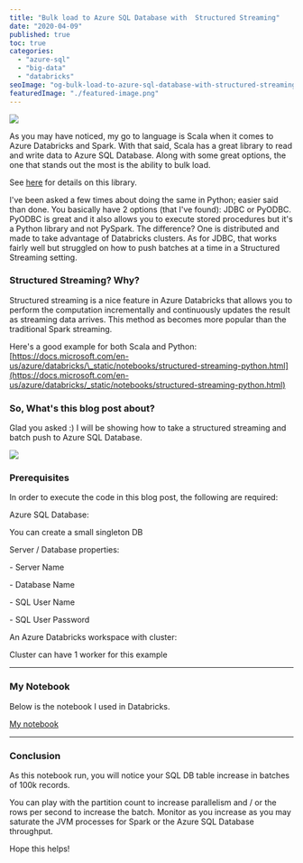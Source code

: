 ```yaml
---
title: "Bulk load to Azure SQL Database with  Structured Streaming"
date: "2020-04-09"
published: true
toc: true
categories: 
  - "azure-sql"
  - "big-data"
  - "databricks"
seoImage: "og-bulk-load-to-azure-sql-database-with-structured-streaming.png"
featuredImage: "./featured-image.png"
---
```


![](images/architecture1.png)

As you may have noticed, my go to language is Scala when it comes to Azure Databricks and Spark. With that said, Scala has a great library to read and write data to Azure SQL Database. Along with some great options, the one that stands out the most is the ability to bulk load.

See [here](https://docs.microsoft.com/en-us/azure/sql-database/sql-database-spark-connector) for details on this library.

I've been asked a few times about doing the same in Python; easier said than done. You basically have 2 options (that I've found): JDBC or PyODBC. PyODBC is great and it also allows you to execute stored procedures but it's a Python library and not PySpark. The difference? One is distributed and made to take advantage of Databricks clusters. As for JDBC, that works fairly well but struggled on how to push batches at a time in a Structured Streaming setting.

### Structured Streaming? Why?

Structured streaming is a nice feature in Azure Databricks that allows you to perform the computation incrementally and continuously updates the result as streaming data arrives. This method as becomes more popular than the traditional Spark streaming.

Here's a good example for both Scala and Python: [https://docs.microsoft.com/en-us/azure/databricks/\_static/notebooks/structured-streaming-python.html](https://docs.microsoft.com/en-us/azure/databricks/_static/notebooks/structured-streaming-python.html)

### So, What's this blog post about?

Glad you asked :) I will be showing how to take a structured streaming and batch push to Azure SQL Database.

![](images/SQL-Bulk-load-Blog-1.png)

### Prerequisites

In order to execute the code in this blog post, the following are required:

Azure SQL Database:

You can create a small singleton DB

Server / Database properties:

\- Server Name  
  
\- Database Name  
  
\- SQL User Name  
  
\- SQL User Password  

An Azure Databricks workspace with cluster:

Cluster can have 1 worker for this example

* * *

### My Notebook

Below is the notebook I used in Databricks.

[My notebook](https://thedataguy.blog/wp-content/uploads/2020/04/Stream-Bulk-to-SQLDB.html)

* * *

### Conclusion

As this notebook run, you will notice your SQL DB table increase in batches of 100k records.

You can play with the partition count to increase parallelism and / or the rows per second to increase the batch. Monitor as you increase as you may saturate the JVM processes for Spark or the Azure SQL Database throughput.

Hope this helps!
